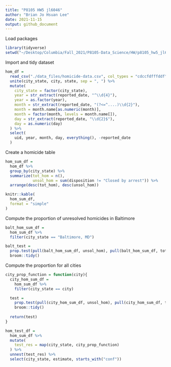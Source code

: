 ```yaml
---
title: "P8105 HW5 jl6046"
author: "Brian Jo Hsuan Lee"
date: 2021-11-15
output: github_document
---
```


Load packages
```r
library(tidyverse)
setwd("~/Desktop/Columbia/Fall_2021/P8105-Data_Science/HW/p8105_hw5_jl6046/")
```

Import and tidy dataset
```r
hom_df = 
  read_csv("./data_files/homicide-data.csv", col_types = "cdccfdfffddf") %>% 
  unite(city_state, city, state, sep = ", ") %>% 
  mutate(
    city_state = factor(city_state),
    year = str_extract(reported_date, "^\\d{4}"),
    year = as.factor(year),
    month = str_extract(reported_date, "(?<=^....)\\d{2}"),
    month = month.name[as.numeric(month)],
    month = factor(month, levels = month.name[]),
    day = str_extract(reported_date, "\\d{2}$"),
    day = as.numeric(day)
  ) %>% 
  select(
    uid, year, month, day, everything(), -reported_date
  )
```

Create a homicide table
```r
hom_sum_df = 
  hom_df %>% 
  group_by(city_state) %>% 
  summarize(tot_hom = n(),
            unsol_hom = sum(disposition != "Closed by arrest")) %>% 
  arrange(desc(tot_hom), desc(unsol_hom))

knitr::kable(
  hom_sum_df,
  format = "simple"
)
```

Compute the proportion of unresolved homicides in Baltimore
```r
balt_hom_sum_df =
  hom_sum_df %>% 
  filter(city_state == "Baltimore, MD")

balt_test = 
  prop.test(pull(balt_hom_sum_df, unsol_hom), pull(balt_hom_sum_df, tot_hom)) %>% 
  broom::tidy()
```

Compute the proportion for all cities
```r
city_prop_function = function(city){
  city_hom_sum_df =
    hom_sum_df %>% 
    filter(city_state == city)

  test = 
    prop.test(pull(city_hom_sum_df, unsol_hom), pull(city_hom_sum_df, tot_hom)) %>% 
    broom::tidy()
  
  return(test)
}

hom_test_df = 
  hom_sum_df %>% 
  mutate(
    test_res = map(city_state, city_prop_function)
  ) %>% 
  unnest(test_res) %>% 
  select(city_state, estimate, starts_with("conf"))
```

